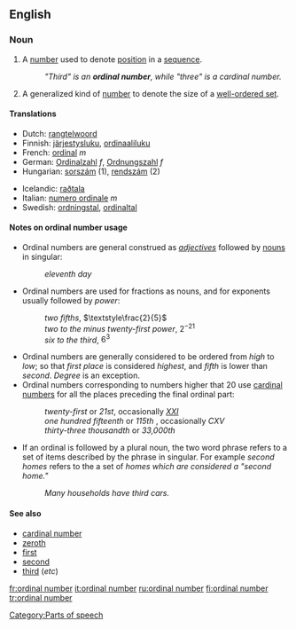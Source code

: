==English==
===Noun===
{{en-noun|sg=[[ordinal]] [[number]]}}

#{{arithmetic}} A [[number]] used to denote [[position]] in a [[sequence]].
#: ''"Third" is an '''ordinal number''', while "three" is a cardinal number.''
#{{mathematics}} A generalized kind of [[number]] to denote the size of a [[well-ordered set]].

====Translations====
{{top}}
*Dutch: [[rangtelwoord]] {{n}}
*Finnish: [[järjestysluku]], [[ordinaaliluku]]
*French: [[ordinal]] ''m''
*German: [[Ordinalzahl]] ''f'', [[Ordnungszahl]] ''f''
*Hungarian: [[sorszám]] (1), [[rendszám]] (2)
{{mid}}
*Icelandic: [[raðtala]] {{f}}
*Italian: [[numero ordinale]] ''m''
*Swedish: [[ordningstal]], [[ordinaltal]]
{{bottom}}

====Notes on ordinal number usage====
*Ordinal numbers are general construed as ''[[adjective]]s'' followed by {{countable}} [[noun]]s in singular:
*:''eleventh day''
*Ordinal numbers are used for fractions as {{countable}} nouns, and for exponents usually followed by ''power'':
*:''two fifths'', <math>\textstyle\frac{2}{5}</math>
*:''two to the minus twenty-first power'', <math>2^{-21}</math>
*:''six to the third'', <math>6^3</math>
*Ordinal numbers are generally considered to be ordered from ''high'' to ''low''; so that ''first place'' is considered ''highest'', and ''fifth'' is lower than ''second''. ''Degree'' is an exception.
*Ordinal numbers corresponding to numbers higher that 20 use [[cardinal number]]s for all the places preceding the final ordinal part:
*:''twenty-first'' or ''21st'', occasionally ''[[XXI]]''
*:''one hundred fifteenth'' or ''115th'' , occasionally ''CXV''
*:''thirty-three thousandth'' or ''33,000th''
*If an ordinal is followed by a plural noun, the two word phrase refers to a set of items described by the phrase in singular. For example ''second homes'' refers to the a set of ''homes which are considered a "second home."''
*:''Many households have third cars.''

====See also====
*[[cardinal number]]
*[[zeroth]]
*[[first]]
*[[second]]
*[[third]] (''etc'')

[[Category:Parts of speech]]

[[fr:ordinal number]]
[[it:ordinal number]]
[[ru:ordinal number]]
[[fi:ordinal number]]
[[tr:ordinal number]]